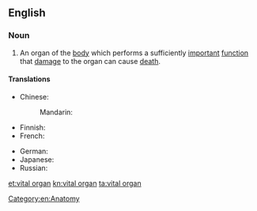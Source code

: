 ==English==

===Noun===
{{en-noun|sg=[[vital]] [[organ]]}}

# An organ of the [[body]] which performs a sufficiently [[important]] [[function]] that [[damage]] to the organ can cause [[death]].

====Translations====
{{trans-top|organ which performs an important function}}
* Chinese:
*: Mandarin: {{t|zh|生命器官|tr=shēngmìng qìguān|sc=Hani}}
* Finnish: {{t-|fi|vitaalielin}}
* French: {{t-|fr|organe vital|f}}
{{trans-mid}}
* German: {{t-|de|lebenswichtiges Organ|n}}
* Japanese: {{t-|ja|重要臓器|tr=じゅうようぞうき, jūyō zōki|sc=Jpan}}
* Russian: {{t-|ru|жизненно важный орган|m|tr=žíznenno vážnyj órgan|sc=Cyrl}}
{{trans-bottom}}

[[Category:en:Anatomy]]
[[et:vital organ]]
[[kn:vital organ]]
[[ta:vital organ]]